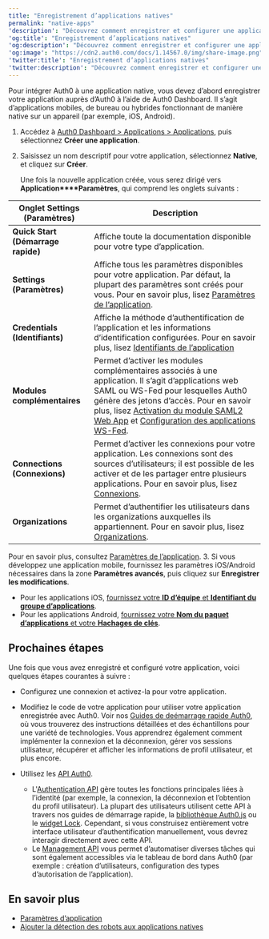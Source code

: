 ```yaml
---
title: "Enregistrement d’applications natives"
permalink: "native-apps"
'description': "Découvrez comment enregistrer et configurer une application native à l’aide de Auth0 Dashboard."
'og:title': "Enregistrement d’applications natives"
'og:description': "Découvrez comment enregistrer et configurer une application native à l’aide de Auth0 Dashboard."
'og:image': "https://cdn2.auth0.com/docs/1.14567.0/img/share-image.png"
'twitter:title': "Enregistrement d’applications natives"
'twitter:description': "Découvrez comment enregistrer et configurer une application native à l’aide de Auth0 Dashboard."
---
```


Pour intégrer Auth0 à une application native, vous devez d’abord enregistrer votre application auprès d’Auth0 à l’aide de <Tooltip href="/docs/docs/fr-ca/glossary?term=auth0-dashboard" tip="Auth0 Dashboard
Principal produit d’Auth0 pour configurer vos services." cta="Voir le glossaire">Auth0 Dashboard</Tooltip>. Il s’agit d’applications mobiles, de bureau ou hybrides fonctionnant de manière native sur un appareil (par exemple, iOS, Android).

1. Accédez à [Auth0 Dashboard > Applications > Applications](https://manage.auth0.com/#/applications), puis sélectionnez **Créer une application**.
2. Saisissez un nom descriptif pour votre application, sélectionnez **Native**, et cliquez sur **Créer**.

   Une fois la nouvelle application créée, vous serez dirigé vers **Application****Paramètres**, qui comprend les onglets suivants :

<table class="table"><thead>
<tr>
<th><strong>Onglet Settings (Paramètres)</strong></th>
<th><strong>Description</strong></th>
</tr>
</thead>
<tbody>
<tr>
<td><strong>Quick Start (Démarrage rapide)</strong></td>
<td>Affiche toute la documentation disponible pour votre type d’application.</td>
</tr>
<tr>
<td><strong>Settings (Paramètres)</strong></td>
<td>Affiche tous les paramètres disponibles pour votre application. Par défaut, la plupart des paramètres sont créés pour vous. Pour en savoir plus, lisez <a href="/docs/docs/fr-ca/get-started/dashboard/application-settings">Paramètres de l’application</a>.</td>
</tr>
<tr>
<td><strong>Credentials (Identifiants)</strong></td>
<td>Affiche la méthode d’authentification de l’application et les informations d’identification configurées. Pour en savoir plus, lisez <a href="/docs/docs/fr-ca/secure/application-credentials">Identifiants de l’application</a></td>
</tr>
<tr>
<td><strong>Modules complémentaires</strong></td>
<td>Permet d’activer les modules complémentaires associés à une application. Il s’agit d’applications web SAML ou WS-Fed pour lesquelles Auth0 génère des jetons d’accès. Pour en savoir plus, lisez <a href="/docs/docs/fr-ca/authenticate/protocols/saml/saml-sso-integrations/enable-saml2-web-app-addon">Activation du module SAML2 Web App</a> et <a href="/docs/docs/fr-ca/protocols/configure-ws-fed-applications">Configuration des applications WS-Fed</a>.</td>
</tr>
<tr>
<td><strong>Connections (Connexions)</strong></td>
<td>Permet d’activer les connexions pour votre application. Les connexions sont des sources d’utilisateurs; il est possible de les activer et de les partager entre plusieurs applications. Pour en savoir plus, lisez <a href="/docs/docs/fr-ca/connections">Connexions</a>.</td>
</tr>
<tr>
<td><strong>Organizations</strong></td>
<td>Permet d’authentifier les utilisateurs dans les organizations auxquelles ils appartiennent. Pour en savoir plus, lisez <a href="/docs/docs/fr-ca/organizations">Organizations</a>.</td>
</tr>
</tbody>
</table>

   Pour en savoir plus, consultez [Paramètres de l’application](/docs/fr-ca/get-started/applications/application-settings).
3. Si vous développez une application mobile, fournissez les paramètres iOS/Android nécessaires dans la zone **Paramètres avancés**, puis cliquez sur **Enregistrer les modifications**.

   * Pour les applications iOS, [fournissez votre **ID d’équipe** et **Identifiant du groupe d’applications**](/docs/fr-ca/get-started/applications/enable-universal-links-support-in-apple-xcode).
   * Pour les applications Android, [fournissez votre **Nom du paquet d’applications** et votre **Hachages de clés**](/docs/fr-ca/get-started/applications/enable-android-app-links-support).

## Prochaines étapes

Une fois que vous avez enregistré et configuré votre application, voici quelques étapes courantes à suivre :

* Configurez une connexion et activez-la pour votre application.
* Modifiez le code de votre application pour utiliser votre application enregistrée avec Auth0. Voir nos [Guides de deémarrage rapide Auth0](/docs/fr-ca/quickstarts), où vous trouverez des instructions détaillées et des échantillons pour une variété de technologies. Vous apprendrez également comment implémenter la connexion et la déconnexion, gérer vos sessions utilisateur, récupérer et afficher les informations de profil utilisateur, et plus encore.
* Utilisez les [API Auth0](/docs/fr-ca/api).

  + L'[Authentication API](/docs/fr-ca/api/authentication) gère toutes les fonctions principales liées à l’identité (par exemple, la connexion, la déconnexion et l’obtention du profil utilisateur). La plupart des utilisateurs utilisent cette API à travers nos guides de démarrage rapide, la [bibliothèque Auth0.js](/docs/fr-ca/libraries/auth0js) ou le [widget Lock](/docs/fr-ca/libraries/lock). Cependant, si vous construisez entièrement votre interface utilisateur d’authentification manuellement, vous devrez interagir directement avec cette API.
  + Le [Management API](/docs/fr-ca/api/management/v2) vous permet d’automatiser diverses tâches qui sont également accessibles via le tableau de bord dans Auth0 (par exemple : création d’utilisateurs, configuration des types d’autorisation de l’application).

## En savoir plus

* [Paramètres d’application](/docs/fr-ca/get-started/applications/application-settings)
* [Ajouter la détection des robots aux applications natives](/docs/fr-ca/secure/attack-protection/bot-detection/bot-detection-native-apps)